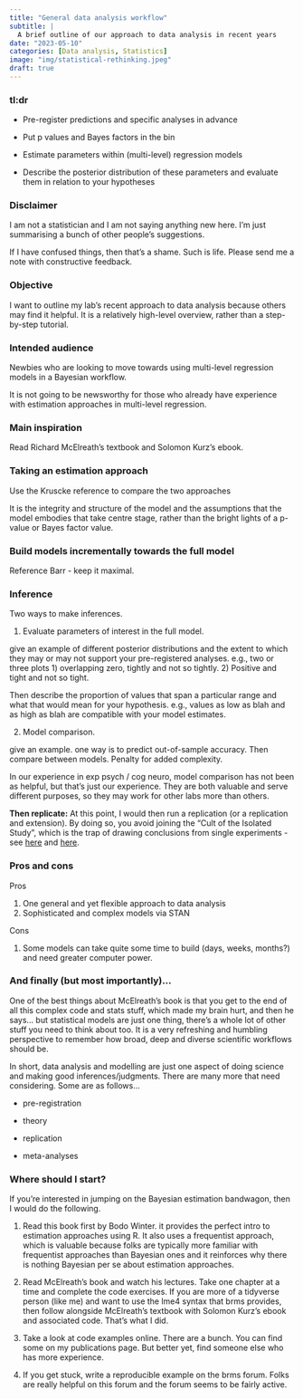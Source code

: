 ```yaml
---
title: "General data analysis workflow"
subtitle: | 
  A brief outline of our approach to data analysis in recent years 
date: "2023-05-10"
categories: [Data analysis, Statistics]
image: "img/statistical-rethinking.jpeg"
draft: true
---
```


### tl:dr

-   Pre-register predictions and specific analyses in advance

-   Put p values and Bayes factors in the bin

-   Estimate parameters within (multi-level) regression models

-   Describe the posterior distribution of these parameters and evaluate them in relation to your hypotheses

### Disclaimer

I am not a statistician and I am not saying anything new here. I'm just summarising a bunch of other people's suggestions.

If I have confused things, then that's a shame. Such is life. Please send me a note with constructive feedback.

### Objective

I want to outline my lab's recent approach to data analysis because others may find it helpful. It is a relatively high-level overview, rather than a step-by-step tutorial.

### Intended audience

Newbies who are looking to move towards using multi-level regression models in a Bayesian workflow.

It is not going to be newsworthy for those who already have experience with estimation approaches in multi-level regression.

### Main inspiration

Read Richard McElreath's textbook and Solomon Kurz's ebook.

### Taking an estimation approach

Use the Kruscke reference to compare the two approaches

It is the integrity and structure of the model and the assumptions that the model embodies that take centre stage, rather than the bright lights of a p-value or Bayes factor value.

### Build models incrementally towards the full model

Reference Barr - keep it maximal.

### Inference

Two ways to make inferences.

1.  Evaluate parameters of interest in the full model.

give an example of different posterior distributions and the extent to which they may or may not support your pre-registered analyses. e.g., two or three plots 1) overlapping zero, tightly and not so tightly. 2) Positive and tight and not so tight.

Then describe the proportion of values that span a particular range and what that would mean for your hypothesis. e.g., values as low as blah and as high as blah are compatible with your model estimates.

2.  Model comparison.

give an example. one way is to predict out-of-sample accuracy. Then compare between models. Penalty for added complexity.

In our experience in exp psych / cog neuro, model comparison has not been as helpful, but that's just our experience. They are both valuable and serve different purposes, so they may work for other labs more than others.

**Then replicate:** At this point, I would then run a replication (or a replication and extension). By doing so, you avoid joining the "Cult of the Isolated Study", which is the trap of drawing conclusions from single experiments - see [here](https://doi.org/10.2307/2981525) and [here](https://www.tandfonline.com/doi/full/10.1080/00031305.2018.1518264).

### Pros and cons

Pros

1.  One general and yet flexible approach to data analysis
2.  Sophisticated and complex models via STAN

Cons

1.  Some models can take quite some time to build (days, weeks, months?) and need greater computer power.

### And finally (but most importantly)...

One of the best things about McElreath's book is that you get to the end of all this complex code and stats stuff, which made my brain hurt, and then he says... but statistical models are just one thing, there's a whole lot of other stuff you need to think about too. It is a very refreshing and humbling perspective to remember how broad, deep and diverse scientific workflows should be.

In short, data analysis and modelling are just one aspect of doing science and making good inferences/judgments. There are many more that need considering. Some are as follows...

-   pre-registration

-   theory

-   replication

-   meta-analyses

### Where should I start?

If you're interested in jumping on the Bayesian estimation bandwagon, then I would do the following.

1.  Read this book first by Bodo Winter. it provides the perfect intro to estimation approaches using R. It also uses a frequentist approach, which is valuable because folks are typically more familiar with frequentist approaches than Bayesian ones and it reinforces why there is nothing Bayesian per se about estimation approaches.

2.  Read McElreath's book and watch his lectures. Take one chapter at a time and complete the code exercises. If you are more of a tidyverse person (like me) and want to use the lme4 syntax that brms provides, then follow alongside McElreath's textbook with Solomon Kurz's ebook and associated code. That's what I did.

3.  Take a look at code examples online. There are a bunch. You can find some on my publications page. But better yet, find someone else who has more experience.

4.  If you get stuck, write a reproducible example on the brms forum. Folks are really helpful on this forum and the forum seems to be fairly active.
